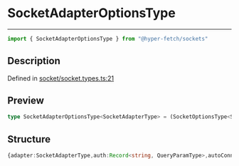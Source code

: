 

# SocketAdapterOptionsType

<div class="api-docs__separator" data-reactroot="">

---

</div><div class="api-docs__import" data-reactroot="">

```ts
import { SocketAdapterOptionsType } from "@hyper-fetch/sockets"
```

</div><div class="api-docs__section">

## Description

</div><div class="api-docs__description"><span class="api-docs__do-not-parse">



</span></div><p class="api-docs__definition">

Defined in [socket/socket.types.ts:21](https://github.com/BetterTyped/hyper-fetch/blob/3f01c37e/packages/sockets/src/socket/socket.types.ts#L21)

</p><div class="api-docs__section">

## Preview

</div><div class="api-docs__preview type single">

```ts
type SocketAdapterOptionsType<SocketAdapterType> = (SocketOptionsType<SocketAdapterType> & { adapterOptions?: SSEAdapterOptionsType; isSSE: true }) | (SocketOptionsType<SocketAdapterType> & { adapterOptions?: WSAdapterOptionsType });
```

</div><div class="api-docs__section">

## Structure

</div><div class="api-docs__returns">

```ts
{adapter:SocketAdapterType,auth:Record<string, QueryParamType>,autoConnect:boolean,queryParams:\Record<string, QueryParamType>\ | \string\,queryParamsConfig:{arrayFormat:\bracket\ | \index\ | \comma\ | \separator\ | \bracket-separator\ | \none\,arraySeparator:string,encode:boolean,skipEmptyString:boolean,skipNull:boolean,strict:boolean},queryParamsStringify:(queryParams: \QueryParamsType\ | \string\ | \NegativeTypes\) => string,reconnect:number,reconnectTime:number,url:string,adapterOptions:{eventSourceInit:EventSourceInit,reconnectTimeout:number},isSSE:true} | {adapter:SocketAdapterType,auth:Record<string, QueryParamType>,autoConnect:boolean,queryParams:\Record<string, QueryParamType>\ | \string\,queryParamsConfig:{arrayFormat:\bracket\ | \index\ | \comma\ | \separator\ | \bracket-separator\ | \none\,arraySeparator:string,encode:boolean,skipEmptyString:boolean,skipNull:boolean,strict:boolean},queryParamsStringify:(queryParams: \QueryParamsType\ | \string\ | \NegativeTypes\) => string,reconnect:number,reconnectTime:number,url:string,adapterOptions:{heartbeat:boolean,heartbeatMessage:string,pingTimeout:number,pongTimeout:number,protocols:string[],reconnectTimeout:number}}
```

</div>
